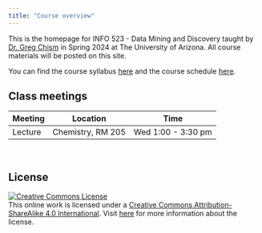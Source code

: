 ```yaml
---
title: "Course overview"
---
```


This is the homepage for INFO 523 - Data Mining and Discovery taught by [Dr. Greg Chism](https://gregtchism.com) in Spring 2024 at The University of Arizona. All course materials will be posted on this site.

You can find the course syllabus [here](/course-syllabus.html) and the course schedule [here](/).

## Class meetings

| Meeting | Location          | Time               |
|---------|-------------------|--------------------|
| Lecture | Chemistry, RM 205 | Wed 1:00 - 3:30 pm |

<br>

## **License**

[![Creative Commons License](https://licensebuttons.net/l/by-sa/4.0/88x31.png){alt="Creative Commons License"}](https://creativecommons.org/licenses/by-sa/4.0/)\
This online work is licensed under a [Creative Commons Attribution-ShareAlike 4.0 International](https://creativecommons.org/licenses/by-sa/4.0/). Visit [here](https://github.com/dukestatsciintrods/blob/master/LICENSE.md) for more information about the license.
